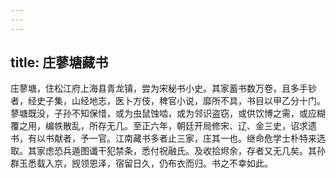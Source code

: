 ```yaml
---
---
---
```

title: 庄蓼塘藏书
---




庄蓼塘，住松江府上海县青龙镇，尝为宋秘书小史。其家蓄书数万卷，且多手钞者，经史子集，山经地志，医卜方伎，稗官小说，靡所不具，书目以甲乙分十门。蓼塘既没，子孙不知保惜，或为虫鼠蚀啮，或为邻识盗窃，或供饮博之需，或应糊覆之用，编帙散乱，所存无几。至正六年，朝廷开局修宋、辽、金三史，诏求遗书，有以书献者，予一官。江南藏书多者止三家，庄其一也。继命危学士朴特来选取。其家虑恐兵遁图谶干犯禁条，悉付祝融氏。及收拾烬余，存者又无几矣。其孙群玉悉载入京，觊领恩泽，宿留日久，仍布衣而归。书之不幸如此。